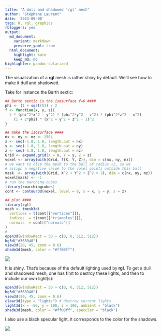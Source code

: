 ```yaml
---
title: "A dull and shadowed 'rgl' mesh"
author: "Stéphane Laurent"
date: '2023-09-08'
tags: R, rgl, graphics
rbloggers: yes
output:
  md_document:
    variant: markdown
    preserve_yaml: true
  html_document:
    highlight: kate
    keep_md: no
highlighter: pandoc-solarized
---
```


The visualization of a **rgl** mesh is rather shiny by default. 
We'll see how to make it dull and shadowed. 

Take for instance the Barth sextic:

```r
## Barth sextic is the isosurface f=0 ####
phi <- (1 + sqrt(5)) / 2
f <- function(x, y, z){
  4 * (phi^2*x^2 - y^2) * (phi^2*y^2 - z^2) * (phi^2*z^2 - x^2) - 
    (1 + 2*phi) * (x^2 + y^2 + z^2 - 1)^2
}

## make the isosurface ####
nx <- ny <- nz <- 250L
x <- seq(-1.8, 1.8, length.out = nx) 
y <- seq(-1.8, 1.8, length.out = ny)
z <- seq(-1.8, 1.8, length.out = nz) 
Grid <- expand.grid(X = x, Y = y, Z = z)
voxel <- array(with(Grid, f(X, Y, Z)), dim = c(nx, ny, nz))
# we want to clip the mesh to the ball of radius √3, so we 
# assign a negative value to the voxel points outside this ball
mask  <- array(with(Grid, X^2 + Y^2 + Z^2 > 3), dim = c(nx, ny, nz))
voxel[mask] <- -1
# run the marching cubes
library(rmarchingcubes)
cont <- contour3d(voxel, level = 0, x = x, y = y, z = z)

## plot ####
library(rgl)
mesh <- tmesh3d(
  vertices = t(cont[["vertices"]]),
  indices  = t(cont[["triangles"]]),
  normals  = cont[["normals"]]
)
#
open3d(windowRect = 50 + c(0, 0, 512, 512))
bg3d("#363940")
view3d(20, 45, zoom = 0.6)
shade3d(mesh, color = "#ff00ff")
```

![](./figures/Barth-shiny.png)

It is shiny. That's because of the default lighting used by **rgl**. 
To get a dull and shadowed mesh, one has first to destroy these lights, and 
then to include our own light(s):

```r
open3d(windowRect = 50 + c(0, 0, 512, 512))
bg3d("#363940")
view3d(20, 45, zoom = 0.6)
clear3d(type = "lights") # destroy current lights
light3d(x = -50, y = 100, z = 100, ambient = "black")
shade3d(mesh, color = "#ff00ff", specular = "black")
```

I also use a black specular light, it corresponds to the color for the 
shadows. 

![](./figures/Barth-dull.png)
